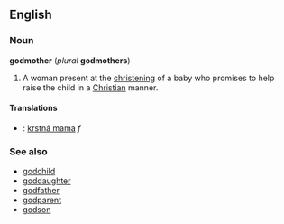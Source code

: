 ==English==
===Noun===
'''godmother''' (''plural'' '''godmothers''')

#A woman present at the [[christening]] of a baby who promises to help raise the child in a [[Christian]] manner.

====Translations====
*{{sk}}: [[krstná mama]] ''f''

===See also===
*[[godchild]]
*[[goddaughter]]
*[[godfather]]
*[[godparent]]
*[[godson]]